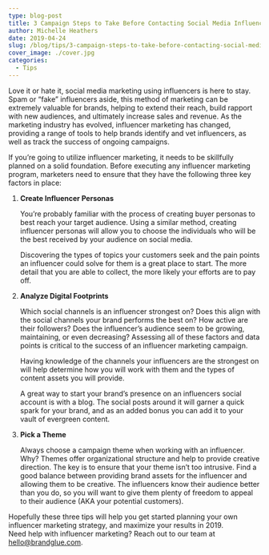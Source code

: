 ```yaml
---
type: blog-post
title: 3 Campaign Steps to Take Before Contacting Social Media Influencers
author: Michelle Heathers
date: 2019-04-24
slug: /blog/tips/3-campaign-steps-to-take-before-contacting-social-media-influencers
cover_image: ./cover.jpg
categories:
  - Tips
---
```


Love it or hate it, social media marketing using influencers is here to stay. Spam or “fake” influencers aside, this method of marketing can be extremely valuable for brands, helping to extend their reach, build rapport with new audiences, and ultimately increase sales and revenue. As the marketing industry has evolved, influencer marketing has changed, providing a range of tools to help brands identify and vet influencers, as well as track the success of ongoing campaigns.

If you’re going to utilize influencer marketing, it needs to be skillfully planned on a solid foundation. Before executing any influencer marketing program, marketers need to ensure that they have the following three key factors in place:

1. **Create Influencer Personas**

   You’re probably familiar with the process of creating buyer personas to best reach your target audience. Using a similar method, creating influencer personas will allow you to choose the individuals who will be the best received by your audience on social media.

   Discovering the types of topics your customers seek and the pain points an influencer could solve for them is a great place to start. The more detail that you are able to collect, the more likely your efforts are to pay off.

2. **Analyze Digital Footprints**

   Which social channels is an influencer strongest on? Does this align with the social channels your brand performs the best on? How active are their followers? Does the influencer’s audience seem to be growing, maintaining, or even decreasing? Assessing all of these factors and data points is critical to the success of an influencer marketing campaign.

   Having knowledge of the channels your influencers are the strongest on will help determine how you will work with them and the types of content assets you will provide.

   A great way to start your brand’s presence on an influencers social account is with a blog. The social posts around it will garner a quick spark for your brand, and as an added bonus you can add it to your vault of evergreen content.

3. **Pick a Theme**

   Always choose a campaign theme when working with an influencer. Why? Themes offer organizational structure and help to provide creative direction. The key is to ensure that your theme isn’t too intrusive. Find a good balance between providing brand assets for the influencer and allowing them to be creative. The influencers know their audience better than you do, so you will want to give them plenty of freedom to appeal to their audience (AKA your potential customers).

Hopefully these three tips will help you get started planning your own influencer marketing strategy, and maximize your results in 2019.  
Need help with influencer marketing? Reach out to our team at <a href="email:hello@brandglue.com">hello@brandglue.com</a>.
